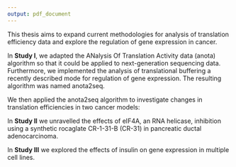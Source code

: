 ```yaml
---
output: pdf_document
---
```


\chapter{Aims of this thesis}
This thesis aims to expand current methodologies for analysis of translation efficiency data and explore the regulation of gene expression in cancer.

In **Study I**, we adapted the ANalysis Of Translation Activity data (anota) algorithm so that it could be applied to next-generation sequencing data. Furthermore, we implemented the analysis of translational buffering a recently described mode for regulation of gene expression. The resulting algorithm was named anota2seq.

We then applied the anota2seq algorithm to investigate changes in translation efficiencies in two cancer models:

In **Study II** we unravelled the effects of eIF4A, an RNA helicase, inhibition using a synthetic rocaglate CR-1-31-B (CR-31) in pancreatic ductal adenocarcinoma.

In **Study III** we explored the effects of insulin on gene expression in multiple cell lines.